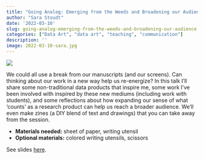 ```yaml
---
title: "Going Analog: Emerging from the Weeds and Broadening our Audience"
author: "Sara Stoudt"
date: '2022-03-10'
slug: going-analog-emerging-from-the-weeds-and-broadening-our-audience
categories: ["Data Art", "data art", "teaching", "communication"]
description: ''
image: 2022-03-10-sara.jpg
---
```


![](2022-03-10-sara.jpg)

We could all use a break from our manuscripts (and our screens). Can thinking about our work in a new way help us re-energize? In this talk I'll share some non-traditional data products that inspire me, some work I've been involved with inspired by these new mediums (including work with students), and some reflections about how expanding our sense of what 'counts' as a research product can help us reach a broader audience. We'll even make zines (a DIY blend of text and drawings) that you can take away from the session. 

+ **Materials needed:** sheet of paper, writing utensil
+ **Optional materials:** colored writing utensils, scissors

See slides [here](https://docs.google.com/presentation/d/1VLziZFXUtiYsI1c5vcT5wHrAqNuE6zVmb1n-eugPw8A/edit#slide=id.p).

